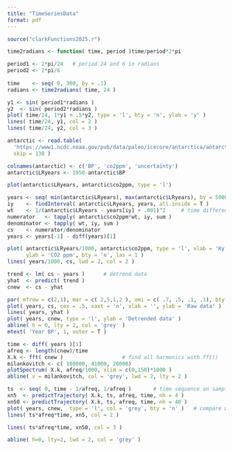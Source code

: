 ```yaml
---
title: "TimeSeriesData"
format: pdf
---
```



```r
source("clarkFunctions2025.r")
```

```r
time2radians <- function( time, period )time/period*2*pi

period1 <- 2*pi/24   # period 24 and 6 in radians
period2 <- 2*pi/6
  
time    <- seq( 0, 300, by = .1)
radians <- time2radians( time, 24 )

y1 <- sin( period1*radians )
y2  <- sin( period2*radians )
plot( time/24, 1*y1 + .5*y2, type = 'l', bty = 'n', ylab = 'y' )
lines( time/24, y1, col = 2 )
lines( time/24, y2, col = 3 )
```

```r
antarctic <- read.table(
  'https://www1.ncdc.noaa.gov/pub/data/paleo/icecore/antarctica/antarctica2015co2composite.txt',
  skip = 138 )
```

```r
colnames(antarctic) <- c('BP', 'co2ppm', 'uncertainty')
antarctic$LRyears <- 1950-antarctic$BP

plot(antarctic$LRyears, antarctic$co2ppm, type = 'l')
```

```r
years <- seq( min(antarctic$LRyears), max(antarctic$LRyears), by = 5000 )
iy    <- findInterval( antarctic$LRyears, years, all.inside = T )       
wt    <- 1/(antarctic$LRyears - years[iy] + .001)^2     # time difference from closest yr
numerator   <- tapply( antarctic$co2ppm*wt, iy, sum )
denominator <- tapply( wt, iy, sum )
cs    <- numerator/denominator
years <- years[-1] - diff(years)[1]

plot( antarctic$LRyears/1000, antarctic$co2ppm, type = 'l', xlab = 'Ky LRyears',
      ylab = 'CO2 ppm', bty = 'n', las = 1 )
lines( years/1000, cs, lwd = 2, col = 2 )
```


```r
trend <- lm( cs ~ years )      # detrend data
yhat  <- predict( trend )
cnew  <- cs - yhat

par( mfrow = c(2,1), mar = c( 2,5,1,2 ), omi = c( .7, .5, .1, .1), bty = 'n' )
plot( years, cs, cex = .5, xaxt = 'n', xlab = '', ylab = 'Raw data' )
lines( years, yhat )
plot( years, cnew, type = 'l', ylab = 'Detrended data' )
abline( h = 0, lty = 2, col = 'grey' )
mtext( 'Year BP', 1, outer = T )
```

```r
time <- diff( years )[1]
afreq <- length(cnew)/time
X.k <- fft( cnew )                   # find all harmonics with fft()
milankovitch <- c( 100000, 41000, 26000)
plotSpectrum( X.k, afreq/1000, xlim = c(0,150)*1000 )
abline( v = milankovitch, col = 'grey', lwd = 2, lty = 2 )
```


```r
ts  <- seq( 0, time - 1/afreq, 1/afreq )       # time sequence on sample frequency scale
xn5  <- predictTrajectory( X.k, ts, afreq, time, nh = 4 )
xn50 <- predictTrajectory( X.k, ts, afreq, time, nh = 40 )
plot( years, cnew,  type = 'l', col = 'grey', bty = 'n' )   # compare with original 
lines( ts*afreq*time, xn5, col = 2 )

lines( ts*afreq*time, xn50, col = 3 )

abline( h=0, lty=2, lwd = 2, col = 'grey' )
```

